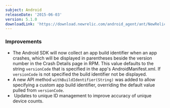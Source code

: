 ```yaml
---
subject: Android
releaseDate: '2015-06-03'
version: 5.1.0
downloadLink: 'https://download.newrelic.com/android_agent/ant/NewRelic_Android_Agent_5.1.0.zip'
---
```


### Improvements

* The Android SDK will now collect an app build identifier when an app crashes, which will be displayed in parentheses beside the version number in the Crash Details page in RPM. This value defaults to the string `versionCode` that is specified in the app's AndroidManifest.xml. If `versionCode` is not specified the build identifier not be displayed.
* A new API method `withBuildIdentifier(String)` was added to allow specifying a custom app build identifier, overriding the default value pulled from `versionCode`.
*  Updates to unique ID management to improve accuracy of unique device counts.
